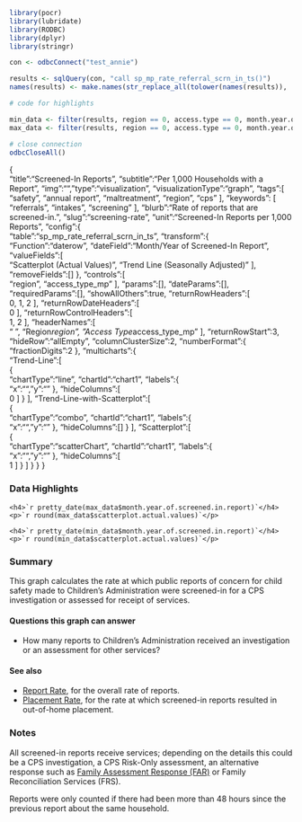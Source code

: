 ```r
library(pocr)
library(lubridate)
library(RODBC)
library(dplyr)
library(stringr)

con <- odbcConnect("test_annie")

results <- sqlQuery(con, "call sp_mp_rate_referral_scrn_in_ts()")
names(results) <- make.names(str_replace_all(tolower(names(results)), '\\(|\\)', ''))

# code for highlights

min_data <- filter(results, region == 0, access.type == 0, month.year.of.screened.in.report == min(month.year.of.screened.in.report))
max_data <- filter(results, region == 0, access.type == 0, month.year.of.screened.in.report == max(month.year.of.screened.in.report))

# close connection
odbcCloseAll()
```
{  
   "title":"Screened-In Reports",
   "subtitle":"Per 1,000 Households with a Report",
   "img":"",
   "type":"visualization",
   "visualizationType":"graph",
   "tags":[  
      "safety",
      "annual report",
      "maltreatment",
      "region",
      "cps"
   ],
   "keywords": [
      "referrals",
      "intakes",
      "screening"
   ],
   "blurb":"Rate of reports that are screened-in.",
   "slug":"screening-rate",
   "unit":"Screened-In Reports per 1,000 Reports",
   "config":{  
      "table":"sp_mp_rate_referral_scrn_in_ts",
      "transform":{  
         "Function":"daterow",
         "dateField":"Month/Year of Screened-In Report",
         "valueFields":[  
            "Scatterplot (Actual Values)",
            "Trend Line (Seasonally Adjusted)"
         ],
         "removeFields":[]
      },
      "controls":[  
         "region",
         "access_type_mp"
      ],
      "params":[],
      "dateParams":[],
      "requiredParams":[],
      "showAllOthers":true,
      "returnRowHeaders":[  
         0,
         1,
         2
      ],
      "returnRowDateHeaders":[  
         0
      ],
      "returnRowControlHeaders":[  
         1,
         2
      ],
      "headerNames":[  
         "&nbsp;",
         "Region*region",
         "Access Type*access_type_mp"
      ],
      "returnRowStart":3,
      "hideRow":"allEmpty",
      "columnClusterSize":2,
      "numberFormat":{  
         "fractionDigits":2
      },
      "multicharts":{  
         "Trend-Line":[  
            {  
               "chartType":"line",
               "chartId":"chart1",
               "labels":{  
                  "x":"",
                  "y":""
               },
               "hideColumns":[  
                  0
               ]
            }
         ],
         "Trend-Line-with-Scatterplot":[  
            {  
               "chartType":"combo",
               "chartId":"chart1",
               "labels":{  
                  "x":"",
                  "y":""
               },
               "hideColumns":[]
            }
         ],
         "Scatterplot":[  
            {  
               "chartType":"scatterChart",
               "chartId":"chart1",
               "labels":{  
                  "x":"",
                  "y":""
               },
               "hideColumns":[  
                  1
               ]
            }
         ]
      }
   }
}

### Data Highlights

<div class="stat">
    <h4>`r pretty_date(max_data$month.year.of.screened.in.report)`</h4>
    <p>`r round(max_data$scatterplot.actual.values)`</p>
</div>

<div class="stat">
    <h4>`r pretty_date(min_data$month.year.of.screened.in.report)`</h4>
    <p>`r round(min_data$scatterplot.actual.values)`</p>
</div>

### Summary

This graph calculates the rate at which 
public reports of concern for child safety made to Children's Administration
were screened-in for a CPS investigation or assessed for receipt of services.

#### Questions this graph can answer

- How many reports to Children's Administration received an investigation or an assessment for other services?

#### See also

- [Report Rate](https://portal.cssat.org/visualizations/report-rate), for the overall rate of reports.
- [Placement Rate](https://portal.cssat.org/visualizations/placement-rate), for the rate at which screened-in reports resulted in out-of-home placement.

### Notes

All screened-in reports receive services; depending on the details this could be a CPS investigation, a CPS Risk-Only assessment, an alternative response such as [Family Assessment Response (FAR)](http://partnersforourchildren.org/resources/glossary#Family Assessment Response (FAR)) or Family Reconciliation Services (FRS).

Reports were only counted if there had been more than 48 hours since the previous report about the same household.


